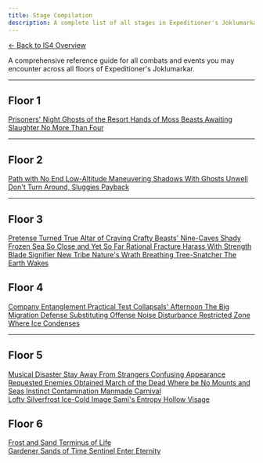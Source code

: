 ```yaml
---
title: Stage Compilation
description: A complete list of all stages in Expeditioner's Joklumarkar.
---
```


<div class="back-button-container">
  <a href="/is4-expeditioners/overview/" class="back-button">
    <span class="back-arrow">←</span>
    <span class="back-text">Back to IS4 Overview</span>
  </a>
</div>

A comprehensive reference guide for all combats and events you may encounter across all floors of Expeditioner's Joklumarkar.

---

## Floor 1

<div class="stage-grid">
  <a href="/is4-expeditioners/stages/prisoners-night" class="stage-card combat">
    <span class="stage-name">Prisoners' Night</span>
  </a>
  <a href="/is4-expeditioners/stages/ghosts-of-the-resort" class="stage-card combat">
    <span class="stage-name">Ghosts of the Resort</span>
  </a>
  <a href="/is4-expeditioners/stages/hands-of-moss" class="stage-card combat">
    <span class="stage-name">Hands of Moss</span>
  </a>
  <a href="/is4-expeditioners/stages/beasts-awaiting-slaughter" class="stage-card combat">
    <span class="stage-name">Beasts Awaiting Slaughter</span>
  </a>
  <a href="/is4-expeditioners/stages/no-more-than-four" class="stage-card combat">
    <span class="stage-name">No More Than Four</span>
  </a>
</div>

---

## Floor 2

<div class="stage-grid">
  <a href="/is4-expeditioners/stages/path-with-no-end" class="stage-card combat">
    <span class="stage-name">Path with No End</span>
  </a>
  <a href="/is4-expeditioners/stages/low-altitude-maneuvering" class="stage-card combat">
    <span class="stage-name">Low-Altitude Maneuvering</span>
  </a>
  <a href="/is4-expeditioners/stages/shadows-with-ghosts" class="stage-card combat">
    <span class="stage-name">Shadows With Ghosts</span>
  </a>
  <a href="/is4-expeditioners/stages/unwell" class="stage-card combat">
    <span class="stage-name">Unwell</span>
  </a>
  <a href="/is4-expeditioners/stages/dont-turn-around-sluggies" class="stage-card combat">
    <span class="stage-name">Don't Turn Around, Sluggies</span>
  </a>
  <a href="/is4-expeditioners/stages/payback" class="stage-card combat">
    <span class="stage-name">Payback</span>
  </a>
</div>

---

## Floor 3

<div class="stage-grid">
  <a href="/is4-expeditioners/stages/pretense-turned-true" class="stage-card combat">
    <span class="stage-name">Pretense Turned True</span>
  </a>
  <a href="/is4-expeditioners/stages/altar-of-craving" class="stage-card combat">
    <span class="stage-name">Altar of Craving</span>
  </a>
  <a href="/is4-expeditioners/stages/crafty-beasts-nine-caves" class="stage-card combat">
    <span class="stage-name">Crafty Beasts' Nine-Caves</span>
  </a>
  <a href="/is4-expeditioners/stages/shady-frozen-sea" class="stage-card combat">
    <span class="stage-name">Shady Frozen Sea</span>
  </a>
  <a href="/is4-expeditioners/stages/so-close-and-yet-so-far" class="stage-card combat">
    <span class="stage-name">So Close and Yet So Far</span>
  </a>
  <a href="/is4-expeditioners/stages/rational-fracture" class="stage-card combat">
    <span class="stage-name">Rational Fracture</span>
  </a>
  <a href="/is4-expeditioners/stages/harass-with-strength" class="stage-card combat">
    <span class="stage-name">Harass With Strength</span>
  </a>
</div>

<div class="stage-grid boss-grid">
  <a href="/is4-expeditioners/stages/blade-signifier" class="stage-card boss">
    <span class="stage-name">Blade Signifier</span>
  </a>
  <a href="/is4-expeditioners/stages/new-tribe" class="stage-card boss">
    <span class="stage-name">New Tribe</span>
  </a>
  <a href="/is4-expeditioners/stages/natures-wrath" class="stage-card boss">
    <span class="stage-name">Nature's Wrath</span>
  </a>
  <a href="/is4-expeditioners/stages/breathing" class="stage-card boss">
    <span class="stage-name">Breathing</span>
  </a>
  <a href="/is4-expeditioners/stages/tree-snatcher" class="stage-card boss">
    <span class="stage-name">Tree-Snatcher</span>
  </a>
  <a href="/is4-expeditioners/stages/the-earth-wakes" class="stage-card boss">
    <span class="stage-name">The Earth Wakes</span>
  </a>
</div>

## Floor 4

<div class="stage-grid">
  <a href="/is4-expeditioners/stages/company-entanglement" class="stage-card combat">
    <span class="stage-name">Company Entanglement</span>
  </a>
  <a href="/is4-expeditioners/stages/practical-test" class="stage-card combat">
    <span class="stage-name">Practical Test</span>
  </a>
  <a href="/is4-expeditioners/stages/collapsals-afternoon" class="stage-card combat">
    <span class="stage-name">Collapsals' Afternoon</span>
  </a>
  <a href="/is4-expeditioners/stages/the-big-migration" class="stage-card combat">
    <span class="stage-name">The Big Migration</span>
  </a>
  <a href="/is4-expeditioners/stages/defense-substituting-offense" class="stage-card combat">
    <span class="stage-name">Defense Substituting Offense</span>
  </a>
  <a href="/is4-expeditioners/stages/noise-disturbance" class="stage-card combat">
    <span class="stage-name">Noise Disturbance</span>
  </a>
  <a href="/is4-expeditioners/stages/restricted-zone" class="stage-card combat">
    <span class="stage-name">Restricted Zone</span>
  </a>
  <a href="/is4-expeditioners/stages/where-ice-condenses" class="stage-card combat">
    <span class="stage-name">Where Ice Condenses</span>
  </a>
</div>

---

## Floor 5

<div class="stage-grid">
  <a href="/is4-expeditioners/stages/musical-disaster" class="stage-card combat">
    <span class="stage-name">Musical Disaster</span>
  </a>
  <a href="/is4-expeditioners/stages/stay-away-from-strangers" class="stage-card combat">
    <span class="stage-name">Stay Away From Strangers</span>
  </a>
  <a href="/is4-expeditioners/stages/confusing-appearance" class="stage-card combat">
    <span class="stage-name">Confusing Appearance</span>
  </a>
  <a href="/is4-expeditioners/stages/requested-enemies-obtained" class="stage-card combat">
    <span class="stage-name">Requested Enemies Obtained</span>
  </a>
  <a href="/is4-expeditioners/stages/march-of-the-dead" class="stage-card combat">
    <span class="stage-name">March of the Dead</span>
  </a>
  <a href="/is4-expeditioners/stages/where-be-no-mounts-and-seas" class="stage-card combat">
    <span class="stage-name">Where be No Mounts and Seas</span>
  </a>
  <a href="/is4-expeditioners/stages/instinct-contamination" class="stage-card combat">
    <span class="stage-name">Instinct Contamination</span>
  </a>
  <a href="/is4-expeditioners/stages/manmade-carnival" class="stage-card combat">
    <span class="stage-name">Manmade Carnival</span>
  </a>
</div>

<div class="stage-grid f5-boss-grid">
  <a href="/is4-expeditioners/stages/lofty-silverfrost" class="stage-card f5-boss">
    <span class="stage-name">Lofty Silverfrost</span>
  </a>
  <a href="/is4-expeditioners/stages/ice-cold-image" class="stage-card f5-boss">
    <span class="stage-name">Ice-Cold Image</span>
  </a>
  <a href="/is4-expeditioners/stages/samis-entropy" class="stage-card f5-boss">
    <span class="stage-name">Sami's Entropy</span>
  </a>
  <a href="/is4-expeditioners/stages/hollow-visage" class="stage-card f5-boss">
    <span class="stage-name">Hollow Visage</span>
  </a>
</div>

## Floor 6

<div class="stage-grid">
  <a href="/is4-expeditioners/stages/frost-and-sand" class="stage-card combat">
    <span class="stage-name">Frost and Sand</span>
  </a>
  <a href="/is4-expeditioners/stages/terminus-of-life" class="stage-card combat">
    <span class="stage-name">Terminus of Life</span>
  </a>
</div>

<div class="stage-grid f5-boss-grid">
  <a href="/is4-expeditioners/stages/gardener" class="stage-card f5-boss">
    <span class="stage-name">Gardener</span>
  </a>
  <a href="/is4-expeditioners/stages/sands-of-time" class="stage-card f5-boss">
    <span class="stage-name">Sands of Time</span>
  </a>
  <a href="/is4-expeditioners/stages/sentinel" class="stage-card f5-boss">
    <span class="stage-name">Sentinel</span>
  </a>
  <a href="/is4-expeditioners/stages/enter-eternity" class="stage-card f5-boss">
    <span class="stage-name">Enter Eternity</span>
  </a>
</div>
